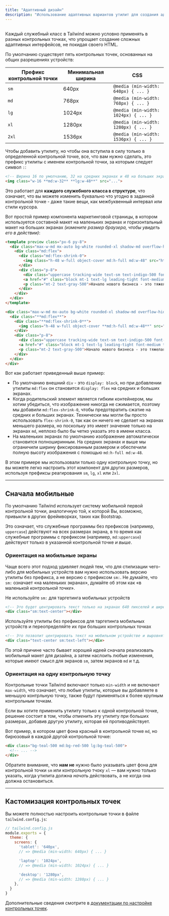 ```yaml
---
title: "Адаптивный дизайн"
description: "Использование адаптивных вариантов утилит для создания адаптивных пользовательских интерфейсов."
---
```



## <Heading hidden>Обзор</Heading>

Каждый служебный класс в Tailwind можно условно применять в разных контрольных точках, что упрощает создание сложных адаптивных интерфейсов, не покидая своего HTML.

По умолчанию существует пять контрольных точек, основанных на общих разрешениях устройств:

| Префикс контрольной точки | Минимальная ширина | CSS |
| --- | --- | --- |
| `sm` | 640px | `@media (min-width: 640px) { ... }` |
| `md` | 768px | `@media (min-width: 768px) { ... }` |
| `lg` | 1024px | `@media (min-width: 1024px) { ... }` |
| `xl` | 1280px | `@media (min-width: 1280px) { ... }` |
| `2xl` | 1536px | `@media (min-width: 1536px) { ... }` |

Чтобы добавить утилиту, но чтобы она вступила в силу только в определенной контрольной точке, все, что вам нужно сделать, это префикс утилиты с именем контрольной точки, за которым следует символ `:`:

```html
<!-- Ширина 16 по умолчанию, 32 на средних экранах и 48 на больших экранах. -->
<img class="w-16 **md:w-32** **lg:w-48**" src="...">
```

Это работает для **каждого служебного класса в структуре**, что означает, что вы можете изменить буквально что угодно в заданной контрольной точке - даже такие вещи, как межбуквенный интервал или стили курсора.

Вот простой пример компонента маркетинговой страницы, в котором используется составной макет на маленьких экранах и горизонтальный макет на больших экранах *(измените размер браузера, чтобы увидеть его в действии)*:

```html indigo
<template preview class="px-6 py-8">
  <div class="max-w-md mx-auto bg-white rounded-xl shadow-md overflow-hidden md:max-w-2xl">
    <div class="md:flex">
      <div class="md:flex-shrink-0">
        <img class="h-48 w-full object-cover md:h-full md:w-48" src="https://images.unsplash.com/photo-1515711660811-48832a4c6f69?ixlib=rb-1.2.1&ixid=eyJhcHBfaWQiOjEyMDd9&auto=format&fit=crop&w=448&q=80" width="448" height="299" alt="Человек смотрит на товар в магазине">
      </div>
      <div class="p-8">
        <div class="uppercase tracking-wide text-sm text-indigo-500 font-semibold">Тематическое исследование</div>
        <a href="#" class="block mt-1 text-lg leading-tight font-medium text-black hover:underline">Поиск клиентов для вашего нового бизнеса</a>
        <p class="mt-2 text-gray-500">Начало нового бизнеса - это тяжелая работа. Вот пять идей, которые вы можете использовать, чтобы найти своих первых клиентов.</p>
      </div>
    </div>
  </div>
</template>

<div class="max-w-md mx-auto bg-white rounded-xl shadow-md overflow-hidden **md:max-w-2xl**">
  <div class="**md:flex**">
    <div class="**md:flex-shrink-0**">
      <img class="h-48 w-full object-cover **md:h-full md:w-48**" src="/img/store.jpg" alt="Человек смотрит на товар в магазине">
    </div>
    <div class="p-8">
      <div class="uppercase tracking-wide text-sm text-indigo-500 font-semibold">Тематическое исследование</div>
      <a href="#" class="block mt-1 text-lg leading-tight font-medium text-black hover:underline">Поиск клиентов для вашего нового бизнеса</a>
      <p class="mt-2 text-gray-500">Начало нового бизнеса - это тяжелая работа. Вот пять идей, которые вы можете использовать, чтобы найти своих первых клиентов.</p>
    </div>
  </div>
</div>
```

Вот как работает приведенный выше пример:

- По умолчанию внешний `div` - это `display: block`, но при добавлении утилиты `md:flex` он становится `display: flex` на средних и больших экранах.
- Когда родительский элемент является гибким контейнером, мы хотим убедиться, что изображение никогда не сжимается, поэтому мы добавили `md:flex-shrink-0`, чтобы предотвратить сжатие на средних и больших экранах. Технически мы могли бы просто использовать `flex-shrink-0`, так как он ничего не сделает на экранах меньшего размера, но поскольку это имеет значение только на экранах `md`, неплохо было бы четко указать это в имени класса.
- На маленьких экранах по умолчанию изображение автоматически становится полноширинным. На средних экранах и выше мы ограничили ширину фиксированным размером и обеспечили полную высоту изображения с помощью `md:h-full md:w-48`.

В этом примере мы использовали только одну контрольную точку, но вы можете легко настроить этот компонент для других размеров, используя префиксы реагирования `sm`, `lg`, `xl` или `2xl`.

---

## Сначала мобильные

По умолчанию Tailwind использует систему мобильной первой контрольной точки, аналогичную той, к которой Вы, возможно, привыкли в других фреймворках, таких как Bootstrap.

Это означает, что служебные программы без префиксов (например, `uppercase`) действуют на всех размерах экрана, в то время как служебные программы с префиксом (например, `md:uppercase`) действуют только в указанной контрольной точке *и выше*.

### Ориентация на мобильные экраны

Чаще всего этот подход удивляет людей тем, что для стилизации чего-либо для мобильных устройств вам нужно использовать версию утилиты без префикса, а не версию с префиксом `sm:`. Не думайте, что `sm:` означает «на маленьких экранах», думайте об этом как «в маленькой *контрольной точке*».

<TipBad>Не используйте <code className="text-sm font-bold text-gray-800">sm:</code> для таргетинга мобильных устройств</TipBad>

```html
<!-- Это будет центрировать текст только на экранах 640 пикселей и шире, но не на маленьких экранах -->
<div class="sm:text-center"></div>
```

<TipGood>Используйте утилиты без префиксов для таргетинга мобильных устройств и переопределяйте их при больших контрольных точках</TipGood>

```html
<!-- Это позволит центрировать текст на мобильном устройстве и выровнять его по левому краю на экранах 640 пикселей и шире -->
<div class="text-center sm:text-left"></div>
```

По этой причине часто бывает хорошей идеей сначала реализовать мобильный макет для дизайна, а затем наслоить любые изменения, которые имеют смысл для экранов `sm`, затем экранов `md` и т.д.

### Ориентация на одну контрольную точку

Контрольные точки Tailwind включают только `min-width` и не включают `max-width`, что означает, что любые утилиты, которые вы добавляете в меньшую контрльную точку, также будут применяться к более крупным контрольным точкам.

Если вы хотите применить утилиту только к одной контрольной точке, решение состоит в том, чтобы *отменить* эту утилиту при больших размерах, добавив другую утилиту, которая ей противодействует.

Вот пример, в котором цвет фона красный в контрольной точке `md`, но бирюзовый в каждой другой контрольной точке:

```html
<div class="bg-teal-500 md:bg-red-500 lg:bg-teal-500">
  <!-- ... -->
</div>
```

Обратите внимание, что **нам не** нужно было указывать цвет фона для контрольной точки `sm` или контрольную тчоку `xl` — вам нужно только указать, когда утилита должна *начать* действовать, а не когда она должна остановиться.

---

## Кастомизация контрольных точек

Вы можете полностью настроить контрольные точки в файле `tailwind.config.js`:

```js
// tailwind.config.js
module.exports = {
  theme: {
    screens: {
      'tablet': '640px',
      // => @media (min-width: 640px) { ... }

      'laptop': '1024px',
      // => @media (min-width: 1024px) { ... }

      'desktop': '1280px',
      // => @media (min-width: 1280px) { ... }
    },
  }
}
```

Дополнительные сведения смотрите в [документации по настройке контрольных точек](/docs/breakpoints).

